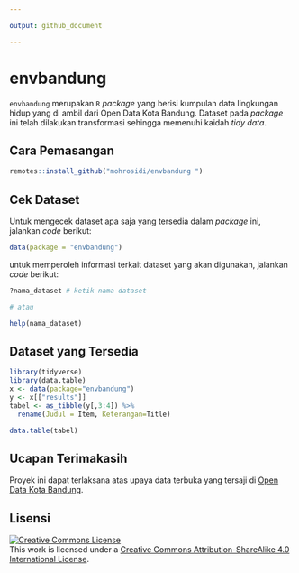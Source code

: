 ```yaml
---

output: github_document

---
```


# envbandung

`envbandung` merupakan `R` *package* yang berisi kumpulan data lingkungan hidup yang di ambil dari Open Data Kota Bandung. Dataset pada *package* ini telah dilakukan transformasi sehingga memenuhi kaidah *tidy data*.

## Cara Pemasangan

```r
remotes::install_github("mohrosidi/envbandung ")
```


## Cek Dataset

Untuk mengecek dataset apa saja yang tersedia dalam *package* ini, jalankan *code* berikut:

```r
data(package = "envbandung")
```

untuk memperoleh informasi terkait dataset yang akan digunakan, jalankan *code* berikut:

```r
?nama_dataset # ketik nama dataset

# atau

help(nama_dataset)
```

## Dataset yang Tersedia

```r
library(tidyverse)
library(data.table)
x <- data(package="envbandung")
y <- x[["results"]]
tabel <- as_tibble(y[,3:4]) %>%
  rename(Judul = Item, Keterangan=Title)

data.table(tabel)
```


## Ucapan Terimakasih

Proyek ini dapat terlaksana atas upaya data terbuka yang tersaji di [Open Data Kota Bandung](http://data.bandung.go.id/).

## Lisensi

<a rel="license" href="http://creativecommons.org/licenses/by-sa/4.0/"><img alt="Creative Commons License" style="border-width:0" src="https://i.creativecommons.org/l/by-sa/4.0/88x31.png" /></a><br />This
work is licensed under a
<a rel="license" href="http://creativecommons.org/licenses/by-sa/4.0/">Creative
Commons Attribution-ShareAlike 4.0 International License</a>.
